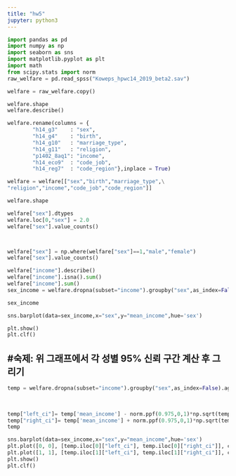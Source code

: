 ```yaml
---
title: "hw5"
jupyter: python3
---
```


```python
import pandas as pd
import numpy as np
import seaborn as sns    
import matplotlib.pyplot as plt    
import math
from scipy.stats import norm
raw_welfare = pd.read_spss("Koweps_hpwc14_2019_beta2.sav")

welfare = raw_welfare.copy()

welfare.shape
welfare.describe()

welfare.rename(columns = {
        "h14_g3"    : "sex",
        "h14_g4"    : "birth",
        "h14_g10"   : "marriage_type",
        "h14_g11"   : "religion",
        "p1402_8aq1": "income",
        "h14_eco9"  : "code_job",
        "h14_reg7"  : "code_region"},inplace = True)

welfare = welfare[["sex","birth","marriage_type",\
"religion","income","code_job","code_region"]]

welfare.shape

```

```python

welfare["sex"].dtypes
welfare.loc[0,"sex"] = 2.0
welfare["sex"].value_counts()



welfare["sex"] = np.where(welfare["sex"]==1,"male","female")
welfare["sex"].value_counts()

welfare["income"].describe()
welfare["income"].isna().sum()
welfare["income"].sum()
sex_income = welfare.dropna(subset="income").groupby("sex",as_index=False).agg(mean_income=("income","mean"))

sex_income

sns.barplot(data=sex_income,x="sex",y="mean_income",hue='sex')

plt.show()
plt.clf()

```

## #숙제: 위 그래프에서 각 성별 95% 신뢰 구간 계산 후 그리기

```python



temp = welfare.dropna(subset="income").groupby("sex",as_index=False).agg(mean_income=("income","mean"),
                                                                              var_income =("income",'var'),
                                                                              len_income =("income","count"))

temp["left_ci"]= temp['mean_income'] - norm.ppf(0.975,0,1)*np.sqrt(temp['var_income']/(temp["len_income"]))
temp["right_ci"]= temp['mean_income'] + norm.ppf(0.975,0,1)*np.sqrt(temp['var_income']/(temp["len_income"]))
temp

sns.barplot(data=sex_income,x="sex",y="mean_income",hue='sex')
plt.plot([0, 0], [temp.iloc[0]["left_ci"], temp.iloc[0]["right_ci"]], color='black', linestyle='dashed', linewidth=2)
plt.plot([1, 1], [temp.iloc[1]["left_ci"], temp.iloc[1]["right_ci"]], color='black', linestyle='dashed', linewidth=2)
plt.show()
plt.clf()

```

